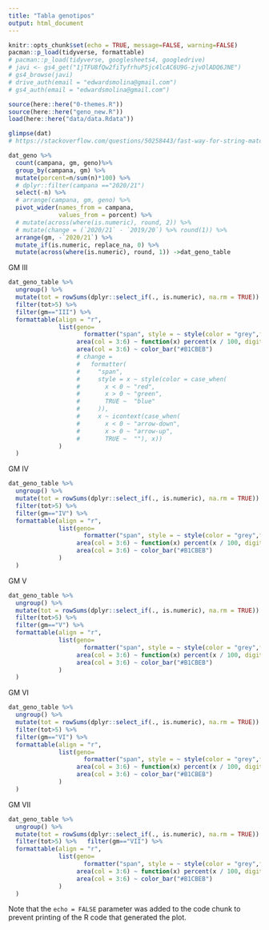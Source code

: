 ```yaml
---
title: "Tabla genotipos"
output: html_document
---
```


```r
knitr::opts_chunk$set(echo = TRUE, message=FALSE, warning=FALSE)
pacman::p_load(tidyverse, formattable)
# pacman::p_load(tidyverse, googlesheets4, googledrive)
# javi <- gs4_get("1jTFU8fQw2fiTyfrhuPSjc4lcAC6U9G-zjvOlADQ6JNE")
# gs4_browse(javi)
# drive_auth(email = "edwardsmolina@gmail.com")
# gs4_auth(email = "edwardsmolina@gmail.com")
```


```r
source(here::here("0-themes.R"))
source(here::here("geno_new.R"))
load(here::here("data/data.Rdata"))
```

```r
glimpse(dat)
# https://stackoverflow.com/questions/50258443/fast-way-for-string-matching-and-replacement-from-another-dataframe-in-r
```

```r
dat_geno %>% 
  count(campana, gm, geno)%>% 
  group_by(campana, gm) %>% 
  mutate(porcent=n/sum(n)*100) %>%  
  # dplyr::filter(campana =="2020/21")
  select(-n) %>%
  # arrange(campana, gm, geno) %>%
  pivot_wider(names_from = campana,
              values_from = porcent) %>%
  # mutate(across(where(is.numeric), round, 2)) %>% 
  # mutate(change = (`2020/21` - `2019/20`) %>% round(1)) %>% 
  arrange(gm, -`2020/21`) %>% 
  mutate_if(is.numeric, replace_na, 0) %>% 
  mutate(across(where(is.numeric), round, 1)) ->dat_geno_table
```

GM III

```r
dat_geno_table %>% 
  ungroup() %>% 
  mutate(tot = rowSums(dplyr::select_if(., is.numeric), na.rm = TRUE)) %>%
  filter(tot>5) %>%   
  filter(gm=="III") %>% 
  formattable(align = "r",
              list(geno=
                     formatter("span", style = ~ style(color = "grey",font.weight = "bold")),
                   area(col = 3:6) ~ function(x) percent(x / 100, digits = 1),
                   area(col = 3:6) ~ color_bar("#B1CBEB")
                   # change = 
                   #   formatter(
                   #     "span",
                   #     style = x ~ style(color = case_when(
                   #       x < 0 ~ "red", 
                   #       x > 0 ~ "green",
                   #       TRUE ~  "blue"
                   #     )),
                   #     x ~ icontext(case_when(
                   #       x < 0 ~ "arrow-down", 
                   #       x > 0 ~ "arrow-up",
                   #       TRUE ~  ""), x))
              )
  )
```

GM IV

```r
dat_geno_table %>% 
  ungroup() %>% 
  mutate(tot = rowSums(dplyr::select_if(., is.numeric), na.rm = TRUE)) %>%
  filter(tot>5) %>% 
  filter(gm=="IV") %>% 
  formattable(align = "r",
              list(geno=
                     formatter("span", style = ~ style(color = "grey",font.weight = "bold")),
                   area(col = 3:6) ~ function(x) percent(x / 100, digits = 1),
                   area(col = 3:6) ~ color_bar("#B1CBEB")
              )
  )
```

GM V

```r
dat_geno_table %>% 
  ungroup() %>% 
  mutate(tot = rowSums(dplyr::select_if(., is.numeric), na.rm = TRUE)) %>%
  filter(tot>5) %>% 
  filter(gm=="V") %>% 
  formattable(align = "r",
              list(geno=
                     formatter("span", style = ~ style(color = "grey",font.weight = "bold")),
                   area(col = 3:6) ~ function(x) percent(x / 100, digits = 1),
                   area(col = 3:6) ~ color_bar("#B1CBEB")
              )
  )
```

GM VI

```r
dat_geno_table %>% 
  ungroup() %>% 
  mutate(tot = rowSums(dplyr::select_if(., is.numeric), na.rm = TRUE)) %>%
  filter(tot>5) %>% 
  filter(gm=="VI") %>% 
  formattable(align = "r",
              list(geno=
                     formatter("span", style = ~ style(color = "grey",font.weight = "bold")),
                   area(col = 3:6) ~ function(x) percent(x / 100, digits = 1),
                   area(col = 3:6) ~ color_bar("#B1CBEB")
              )
  )
```

GM VII

```r
dat_geno_table %>% 
  ungroup() %>% 
  mutate(tot = rowSums(dplyr::select_if(., is.numeric), na.rm = TRUE)) %>%
  filter(tot>5) %>%   filter(gm=="VII") %>% 
  formattable(align = "r",
              list(geno=
                     formatter("span", style = ~ style(color = "grey",font.weight = "bold")),
                   area(col = 3:6) ~ function(x) percent(x / 100, digits = 1),
                   area(col = 3:6) ~ color_bar("#B1CBEB")
              )
  )
```


Note that the `echo = FALSE` parameter was added to the code chunk to prevent printing of the R code that generated the plot.
